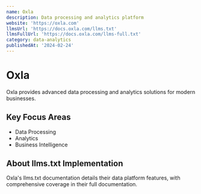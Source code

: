 ```yaml
---
name: Oxla
description: Data processing and analytics platform
website: 'https://oxla.com'
llmsUrl: 'https://docs.oxla.com/llms.txt'
llmsFullUrl: 'https://docs.oxla.com/llms-full.txt'
category: data-analytics
publishedAt: '2024-02-24'
---
```


# Oxla

Oxla provides advanced data processing and analytics solutions for modern businesses.

## Key Focus Areas

- Data Processing
- Analytics
- Business Intelligence

## About llms.txt Implementation

Oxla's llms.txt documentation details their data platform features, with comprehensive coverage in their full documentation.
